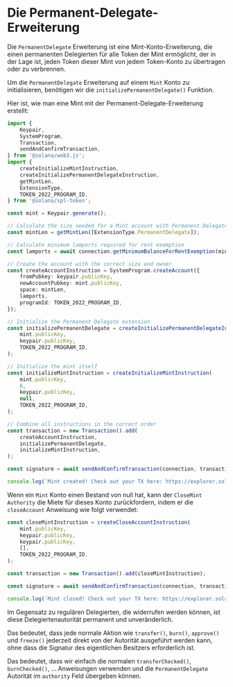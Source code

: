 
# Die Permanent-Delegate-Erweiterung

Die `PermanentDelegate` Erweiterung ist eine Mint-Konto-Erweiterung, die einen permanenten Delegierten für alle Token der Mint ermöglicht, der in der Lage ist, jeden Token dieser Mint von jedem Token-Konto zu übertragen oder zu verbrennen.

<ArticleSection name="Initialisierung des Mint-Kontos" id="initializing-the-mint-account" level="h2" />

Um die `PermanentDelegate` Erweiterung auf einem `Mint` Konto zu initialisieren, benötigen wir die `initializePermanentDelegate()` Funktion.

Hier ist, wie man eine Mint mit der Permanent-Delegate-Erweiterung erstellt:

```ts
import {
    Keypair,
    SystemProgram,
    Transaction,
    sendAndConfirmTransaction,
} from '@solana/web3.js';
import {
    createInitializeMintInstruction,
    createInitializePermanentDelegateInstruction,
    getMintLen,
    ExtensionType,
    TOKEN_2022_PROGRAM_ID,
} from '@solana/spl-token';

const mint = Keypair.generate();

// Calculate the size needed for a Mint account with Permanent Delegate extension
const mintLen = getMintLen([ExtensionType.PermanentDelegate]);

// Calculate minimum lamports required for rent exemption
const lamports = await connection.getMinimumBalanceForRentExemption(mintLen);

// Create the account with the correct size and owner
const createAccountInstruction = SystemProgram.createAccount({
    fromPubkey: keypair.publicKey,
    newAccountPubkey: mint.publicKey,
    space: mintLen,
    lamports,
    programId: TOKEN_2022_PROGRAM_ID,
});

// Initialize the Permanent Delegate extension
const initializePermanentDelegate = createInitializePermanentDelegateInstruction(
    mint.publicKey,
    keypair.publicKey,
    TOKEN_2022_PROGRAM_ID,
);

// Initialize the mint itself
const initializeMintInstruction = createInitializeMintInstruction(
    mint.publicKey,
    6,
    keypair.publicKey,
    null,
    TOKEN_2022_PROGRAM_ID,
);

// Combine all instructions in the correct order
const transaction = new Transaction().add(
    createAccountInstruction,
    initializePermanentDelegate,
    initializeMintInstruction,
);

const signature = await sendAndConfirmTransaction(connection, transaction, [keypair, mint]);

console.log(`Mint created! Check out your TX here: https://explorer.solana.com/tx/${signature}?cluster=devnet`);
```

<ArticleSection name="Schließen des Mint-Kontos" id="closing-the-mint-account" level="h2" />

Wenn ein `Mint` Konto einen Bestand von null hat, kann der `CloseMint Authority` die Miete für dieses Konto zurückfordern, indem er die `closeAccount` Anweisung wie folgt verwendet:

```ts
const closeMintInstruction = createCloseAccountInstruction(
    mint.publicKey,
    keypair.publicKey,
    keypair.publicKey,
    [],
    TOKEN_2022_PROGRAM_ID,
);

const transaction = new Transaction().add(closeMintInstruction);

const signature = await sendAndConfirmTransaction(connection, transaction, [keypair], {skipPreflight: false});

console.log(`Mint closed! Check out your TX here: https://explorer.solana.com/tx/${signature}?cluster=devnet`);
```

<ArticleSection name="Berechtigte Aktionen" id="permissioned-actions" level="h2" />

Im Gegensatz zu regulären Delegierten, die widerrufen werden können, ist diese Delegiertenautorität permanent und unveränderlich.

Das bedeutet, dass jede normale Aktion wie `transfer()`, `burn()`, `approve()` und `freeze()` jederzeit direkt von der Autorität ausgeführt werden kann, ohne dass die Signatur des eigentlichen Besitzers erforderlich ist.

Das bedeutet, dass wir einfach die normalen `transferChecked()`, `burnChecked()`, ... Anweisungen verwenden und die `PermanentDelegate` Autorität im `authority` Feld übergeben können.